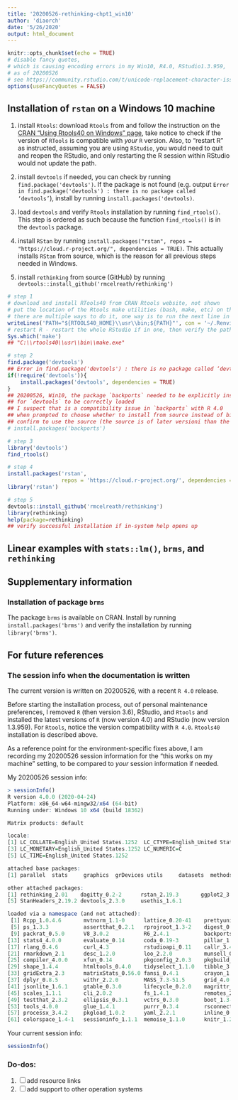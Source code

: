 ```yaml
---
title: '20200526-rethinking-chpt1_win10'
author: 'diaorch'
date: '5/26/2020'
output: html_document
---
```


```r
knitr::opts_chunk$set(echo = TRUE)
# disable fancy quotes, 
# which is causing encoding errors in my Win10, R4.0, RStudio1.3.959, 
# as of 20200526
# see https://community.rstudio.com/t/unicode-replacement-character-issue-in-rstudio-only-within-r-markdown-files/7621/9
options(useFancyQuotes = FALSE)
```

## Installation of `rstan` on a Windows 10 machine

1. install `Rtools`: download `Rtools` from and follow the instruction on the [CRAN "Using Rtools40 on Windows" page](https://cran.r-project.org/bin/windows/Rtools/), take notice to check if the version of `RTools` is compatible with *your* `R` version. Also, to "restart R" as instructed, assuming you are using `RStudio`, you would need to quit and reopen the RStudio, and only restarting the R session within RStudio would not update the path. 

2. install `devtools` if needed, you can check by running `find.package('devtools')`. If the package is not found (e.g. output `Error in find.package('devtools') : there is no package called ‘devtools’`), install by running `install.packages('devtools)`.

3. load `devtools` and verify `Rtools` installation by running `find_rtools()`. This step is ordered as such because the function `find_rtools()` is in the `devtools` package.

4. install `RStan` by running `install.packages("rstan", repos = "https://cloud.r-project.org/", dependencies = TRUE)`. This actually installs `RStan` from source, which is the reason for all previous steps needed in Windows.

5. install `rethinking` from source (GitHub) by running `devtools::install_github('rmcelreath/rethinking')`

```r
# step 1
# download and install RTools40 from CRAN Rtools website, not shown
# put the location of the Rtools make utilities (bash, make, etc) on the PATH
# there are multiple ways to do it, one way is to run the next line in R
writeLines('PATH="${RTOOLS40_HOME}\\usr\\bin;${PATH}"', con = '~/.Renviron')
# restart R - restart the whole RStudio if in one, then verify the path
Sys.which('make')
## "C:\\rtools40\\usr\\bin\\make.exe"

# step 2
find.package('devtools')
## Error in find.package('devtools') : there is no package called ‘devtools’
if(!require('devtools')){
    install.packages('devtools', dependencies = TRUE)
}
## 20200526, Win10, the package `backports` needed to be explicitly installed 
## for `devtools` to be correctly loaded
## I suspect that is a compatibility issue in `backports` with R 4.0
## when prompted to choose whether to install from source instead of binary, 
## confirm to use the source (the source is of later versioni than the binary)
# install.packages('backports')

# step 3
library('devtools')
find_rtools()

# step 4
install.packages('rstan', 
                 repos = 'https://cloud.r-project.org/', dependencies = TRUE)
library('rstan')

# step 5
devtools::install_github('rmcelreath/rethinking')
library(rethinking)
help(package=rethinking)
## verify successful installation if in-system help opens up
```

## Linear examples with `stats::lm()`, `brms`, and `rethinking`

## Supplementary information

### Installation of package `brms`

The package `brms` is available on CRAN. Install by running `install.packages('brms')` and verify the installation by running `library('brms')`. 

## For future references

### The session info when the documentation is written

The current version is written on 20200526, with a recent `R 4.0` release.

Before starting the installation process, out of personal maintenance preferences, I removed `R` (then version 3.6), RStudio, and `Rtools` and installed the latest versions of `R` (now version 4.0) and RStudio (now version 1.3.959). For `Rtools`, notice the version compatibility with `R 4.0`. `Rtools40` installation is described above.

As a reference point for the environment-specific fixes above, I am recording my 20200526 session information for the "this works on my machine" setting, to be compared to *your* session information if needed.

My 20200526 session info:

``` r
> sessionInfo()
R version 4.0.0 (2020-04-24)
Platform: x86_64-w64-mingw32/x64 (64-bit)
Running under: Windows 10 x64 (build 18362)

Matrix products: default

locale:
[1] LC_COLLATE=English_United States.1252  LC_CTYPE=English_United States.1252   
[3] LC_MONETARY=English_United States.1252 LC_NUMERIC=C                          
[5] LC_TIME=English_United States.1252    

attached base packages:
[1] parallel  stats     graphics  grDevices utils     datasets  methods   base     

other attached packages:
[1] rethinking_2.01    dagitty_0.2-2      rstan_2.19.3       ggplot2_3.3.0     
[5] StanHeaders_2.19.2 devtools_2.3.0     usethis_1.6.1     

loaded via a namespace (and not attached):
 [1] Rcpp_1.0.4.6       mvtnorm_1.1-0      lattice_0.20-41    prettyunits_1.1.1 
 [5] ps_1.3.3           assertthat_0.2.1   rprojroot_1.3-2    digest_0.6.25     
 [9] packrat_0.5.0      V8_3.0.2           R6_2.4.1           backports_1.1.7   
[13] stats4_4.0.0       evaluate_0.14      coda_0.19-3        pillar_1.4.4      
[17] rlang_0.4.6        curl_4.3           rstudioapi_0.11    callr_3.4.3       
[21] rmarkdown_2.1      desc_1.2.0         loo_2.2.0          munsell_0.5.0     
[25] compiler_4.0.0     xfun_0.14          pkgconfig_2.0.3    pkgbuild_1.0.8    
[29] shape_1.4.4        htmltools_0.4.0    tidyselect_1.1.0   tibble_3.0.1      
[33] gridExtra_2.3      matrixStats_0.56.0 fansi_0.4.1        crayon_1.3.4      
[37] dplyr_0.8.5        withr_2.2.0        MASS_7.3-51.5      grid_4.0.0        
[41] jsonlite_1.6.1     gtable_0.3.0       lifecycle_0.2.0    magrittr_1.5      
[45] scales_1.1.1       cli_2.0.2          fs_1.4.1           remotes_2.1.1     
[49] testthat_2.3.2     ellipsis_0.3.1     vctrs_0.3.0        boot_1.3-24       
[53] tools_4.0.0        glue_1.4.1         purrr_0.3.4        rsconnect_0.8.16  
[57] processx_3.4.2     pkgload_1.0.2      yaml_2.2.1         inline_0.3.15     
[61] colorspace_1.4-1   sessioninfo_1.1.1  memoise_1.1.0      knitr_1.28
```

Your current session info:

``` r
sessionInfo()
```

### Do-dos:

1. [ ] add resource links
2. [ ] add support to other operation systems